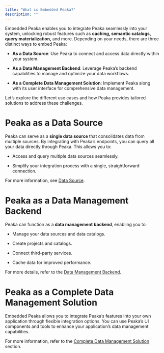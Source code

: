 ```yaml
---
title: "What is Embedded Peaka?"
description: ""
---
```


Embedded Peaka enables you to integrate Peaka seamlessly into your system, unlocking robust features such as **caching, semantic catalogs, query materialization,** and more. Depending on your needs, there are three distinct ways to embed Peaka:

* **As a Data Source**: Use Peaka to connect and access data directly within your system.

* **As a Data Management Backend**: Leverage Peaka’s backend capabilities to manage and optimize your data workflows.

* **As a Complete Data Management Solution**: Implement Peaka along with its user interface for comprehensive data management.

Let’s explore the different use cases and how Peaka provides tailored solutions to address these challenges.

# Peaka as a Data Source

Peaka can serve as a **single data source** that consolidates data from multiple sources. By integrating with Peaka’s endpoints, you can query all your data directly through Peaka. This allows you to:

* Access and query multiple data sources seamlessly.

* Simplify your integration process with a single, straightforward connection.

For more information, see [Data Source](/embedded-peaka/data-source).

# Peaka as a Data Management Backend

Peaka can function as a **data management backend**, enabling you to:

* Manage your data sources and data catalogs.

* Create projects and catalogs.

* Connect third-party services.

* Cache data for improved performance.

For more details, refer to the [Data Management Backend](/embedded-peaka/data-management-backend).

# Peaka as a Complete Data Management Solution

Embedded Peaka allows you to integrate Peaka’s features into your own application through flexible integration options. You can use Peaka’s UI components and tools to enhance your application’s data management capabilities.

For more information, refer to the [Complete Data Management Solution](/embedded-peaka/data-management-tool-with-ui) section.
